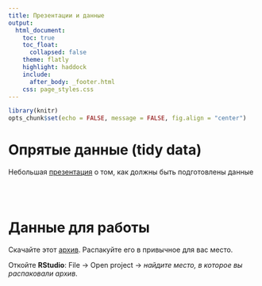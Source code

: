 ```yaml
---
title: Презентации и данные
output:
  html_document:
    toc: true
    toc_float:
      collapsed: false
    theme: flatly
    highlight: haddock
    include:
      after_body: _footer.html
    css: page_styles.css
---
```




```r
library(knitr)
opts_chunk$set(echo = FALSE, message = FALSE, fig.align = "center")
```


# Опрятые данные (tidy data)

Небольшая [презентация](Pres_tidy_data.html) о том, как должны быть подготовлены данные


<br>
<br>

# Данные для работы

Скачайте этот [архив](R_calc_for_school_CIN.zip). Распакуйте его в привычное для вас место. 

Откойте **RStudio**: File -> Open project -> *найдите место, в которое вы распаковали архив*.